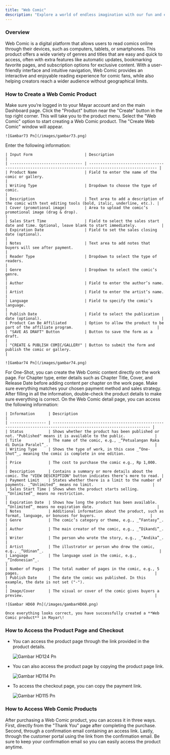 ```yaml
---
title: "Web Comic"
description: "Explore a world of endless imagination with our fun and entertaining Web Comic product!"
---
```


### Overview

Web Comic is a digital platform that allows users to read comics online through their devices, such as computers, tablets, or smartphones. This product offers a wide variety of genres and titles that are easy and quick to access, often with extra features like automatic updates, bookmarking favorite pages, and subscription options for exclusive content. With a user-friendly interface and intuitive navigation, Web Comic provides an interactive and enjoyable reading experience for comic fans, while also helping creators reach a wider audience without geographical limits.

### How to Create a Web Comic Product

<Steps>
  <Step title="Log in to Dashboard">
    Make sure you’re logged in to your Mayar account and on the main Dashboard page.
  </Step>
  <Step title="Access Product Menu">
    Click the "Product" button near the "Create" button in the top right corner. This will take you to the product menu.
  </Step>
  <Step title="Choose Product Type">
    Select the "Web Comic" option to start creating a Web Comic product. The "Create Web Comic" window will appear.

    ![Gambar73 Pn](/images/gambar73.png)
  </Step>
  <Step title="Fill in Product Details">
    Enter the following information:

    | Input Form                       | Description                                                                                          |
    | -------------------------------- | ---------------------------------------------------------------------------------------------------- |
    | Product Name                     | Field to enter the name of the comic or gallery.                                                     |
    | Writing Type                     | Dropdown to choose the type of comic.                                                                |
    | Description                      | Text area to add a description of the comic with text editing tools (bold, italic, underline, etc.). |
    | Cover (promotional image)        | Area to upload the comic’s promotional image (drag & drop).                                          |
    | Sales Start Time                 | Field to select the sales start date and time. Optional, leave blank to start immediately.           |
    | Expiration Date                  | Field to set the sales closing date (optional).                                                      |
    | Notes                            | Text area to add notes that buyers will see after payment.                                           |
    | Reader Type                      | Dropdown to select the type of readers.                                                              |
    | Genre                            | Dropdown to select the comic’s genre.                                                                |
    | Author                           | Field to enter the author’s name.                                                                    |
    | Artist                           | Field to enter the artist’s name.                                                                    |
    | Language                         | Field to specify the comic’s language.                                                               |
    | Publish Date                     | Field to select the publication date (optional).                                                     |
    | Product Can Be Affiliated        | Option to allow the product to be part of the affiliate program.                                     |
    | "SAVE AS DRAFT" Button           | Button to save the form as a draft.                                                                  |
    | "CREATE & PUBLISH COMIC/GALLERY" | Button to submit the form and publish the comic or gallery.                                          |

    ![Gambar74 Pn](/images/gambar74.png)
  </Step>
  <Step title="Create Content">
    For One-Shot, you can create the Web Comic content directly on the work page. For Chapter type, enter details such as Chapter Title, Cover, and Release Date before adding content per chapter on the work page. Make sure everything matches your chosen payment method and sales strategy.
  </Step>
  <Step title="Review and Finish">
    After filling in all the information, double-check the product details to make sure everything is correct. On the Web Comic detail page, you can access the following information:

    | Information      | Description                                                                                                       |
    | ---------------- | ----------------------------------------------------------------------------------------------------------------- |
    | Status           | Shows whether the product has been published or not. "Published" means it is available to the public.             |
    | Title            | The name of the comic, e.g., _“Petualangan Raka di Dunia Paralel”_.                                               |
    | Writing Type     | Shows the type of work, in this case _“One-Shot”_, meaning the comic is complete in one edition.                  |
    | Price            | The cost to purchase the comic e.g., Rp 1,000.                                                                    |
    | Description      | Contains a summary or more details about the comic. The "VIEW DESCRIPTION" button indicates there’s more to read. |
    | Payment Limit    | States whether there is a limit to the number of payments. _“Unlimited”_ means no limit.                          |
    | Sales Start Time | Shows when the product starts selling. _“Unlimited”_ means no restriction.                                        |
    | Expiration Date  | Shows how long the product has been available. _“Unlimited”_ means no expiration date.                            |
    | Notes            | Additional information about the product, such as format, language, or bonuses for buyers.                        |
    | Genre            | The comic’s category or theme, e.g., _“Fantasy”_.                                                                 |
    | Author           | The main creator of the comic, e.g., _“Dikandi”_.                                                                 |
    | Writer           | The person who wrote the story, e.g., _“Andika”_.                                                                 |
    | Artist           | The illustrator or person who drew the comic, e.g., _“Udinan”_.                                                   |
    | Language         | The language used in the comic, e.g., _“Indonesian”_.                                                             |
    | Number of Pages  | The total number of pages in the comic, e.g., 5 pages.                                                            |
    | Publish Date     | The date the comic was published. In this example, the date is not set ("-").                                     |
    | Image/Cover      | The visual or cover of the comic gives buyers a preview.                                                          |

    ![Gambar HD60 Pn](/images/gambarHD60.png)

    Once everything looks correct, you have successfully created a **Web Comic product** in Mayar\!
  </Step>
</Steps>

### How to Access the Product Page and Checkout

- You can access the product page through the link provided in the product details.

  ![Gambar HD124 Pn](/images/gambarHD124.png)
- You can also access the product page by copying the product page link.

  ![Gambar HD114 Pn](/images/gambarHD114.png)
- To access the checkout page, you can copy the payment link.

  ![Gambar HD115 Pn](/images/gambarHD115.png)

### How to Access Web Comic Products

After purchasing a Web Comic product, you can access it in three ways. First, directly from the "Thank You" page after completing the purchase. Second, through a confirmation email containing an access link. Lastly, through the customer portal using the link from the confirmation email. Be sure to keep your confirmation email so you can easily access the product anytime.